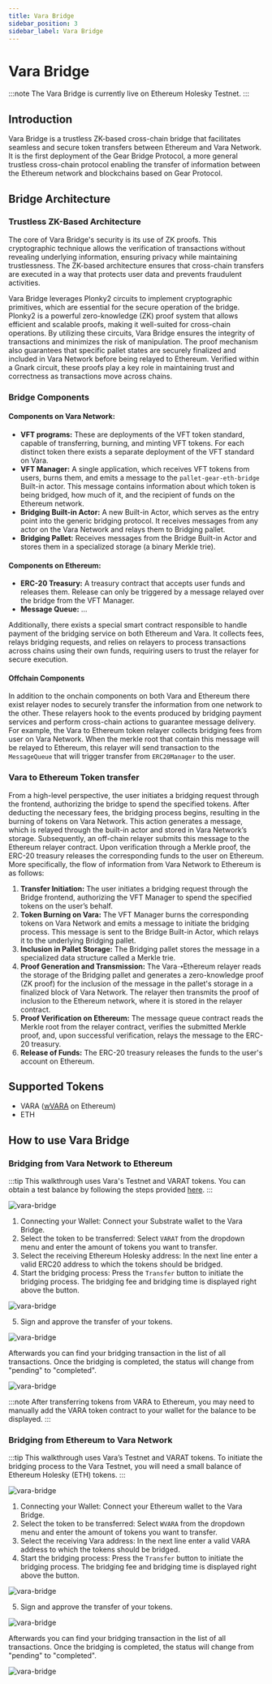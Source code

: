 ```yaml
---
title: Vara Bridge
sidebar_position: 3
sidebar_label: Vara Bridge
---
```


# Vara Bridge

:::note
The Vara Bridge is currently live on Ethereum Holesky Testnet.
:::

## Introduction

Vara Bridge is a trustless ZK-based cross-chain bridge that facilitates seamless and secure token transfers between Ethereum and Vara Network. It is the first deployment of the Gear Bridge Protocol, a more general trustless cross-chain protocol enabling the transfer of information between the Ethereum network and blockchains based on Gear Protocol.

## Bridge Architecture
### Trustless ZK-Based Architecture
The core of Vara Bridge's security is its use of ZK proofs. This cryptographic technique allows the verification of transactions without revealing underlying information, ensuring privacy while maintaining trustlessness. The ZK-based architecture ensures that cross-chain transfers are executed in a way that protects user data and prevents fraudulent activities.

Vara Bridge leverages Plonky2 circuits to implement cryptographic primitives, which are essential for the secure operation of the bridge. Plonky2 is a powerful zero-knowledge (ZK) proof system that allows efficient and scalable proofs, making it well-suited for cross-chain operations. By utilizing these circuits, Vara Bridge ensures the integrity of transactions and minimizes the risk of manipulation. The proof mechanism also guarantees that specific pallet states are securely finalized and included in Vara Network before being relayed to Ethereum. Verified within a Gnark circuit, these proofs play a key role in maintaining trust and correctness as transactions move across chains.

### Bridge Components 
#### Components on Vara Network:

- **VFT programs:** These are deployments of the VFT token standard, capable of transferring, burning, and minting VFT tokens. For each distinct token there exists a separate deployment of the VFT standard on Vara.
- **VFT Manager:** A single application, which receives VFT tokens from users, burns them, and emits a message to the `pallet-gear-eth-bridge` Built-in actor. This message contains information about which token is being bridged, how much of it, and the recipient of funds on the Ethereum network.
- **Bridging Built-in Actor:** A new Built-in Actor, which serves as the entry point into the generic bridging protocol. It receives messages from any actor on the Vara Network and relays them to Bridging pallet.
- **Bridging Pallet:** Receives messages from the Bridge Built-in Actor and stores them in a specialized storage (a binary Merkle trie).

#### Components on Ethereum:

- **ERC-20 Treasury:** A treasury contract that accepts user funds and releases them. Release can only be triggered by a message relayed over the bridge from the VFT Manager.
- **Message Queue:** …

Additionally, there exists a special smart contract responsible to handle payment of the bridging service on both Ethereum and Vara. It collects fees, relays bridging requests, and relies on relayers to process transactions across chains using their own funds, requiring users to trust the relayer for secure execution.

#### Offchain Components
In addition to the onchain components on both Vara and Ethereum there exist relayer nodes to securely transfer the information from one network 
to the other. These relayers hook to the events produced by bridging payment services and perform cross-chain actions to guarantee message delivery.
For example, the Vara to Ethereum token relayer collects bridging fees from user on Vara Network. 
When the merkle root that contain this message will be relayed to Ethereum, this relayer will send transaction to the `MessageQueue` that will trigger transfer from `ERC20Manager` to the user.


### Vara to Ethereum Token transfer
From a high-level perspective, the user initiates a bridging request through the frontend, authorizing the bridge to spend the specified tokens. After deducting the necessary fees, the bridging process begins, resulting in the burning of tokens on Vara Network. This action generates a message, which is relayed through the built-in actor and stored in Vara Network’s storage. Subsequently, an off-chain relayer submits this message to the Ethereum relayer contract. Upon verification through a Merkle proof, the ERC-20 treasury releases the corresponding funds to the user on Ethereum.
More specifically, the flow of information from Vara Network to Ethereum is as follows:

1. **Transfer Initiation:** The user initiates a bridging request through the Bridge frontend, authorizing the VFT Manager to spend the specified tokens on the user’s behalf.
2. **Token Burning on Vara:** The VFT Manager burns the corresponding tokens on Vara Network and emits a message to initiate the bridging process. This message is sent to the Bridge Built-in Actor, which relays it to the underlying Bridging pallet.
3. **Inclusion in Pallet Storage:** The Bridging pallet stores the message in a specialized data structure called a Merkle trie.
4. **Proof Generation and Transmission:** The Vara➝Ethereum relayer reads the storage of the Bridging pallet and generates a zero-knowledge proof (ZK proof) for the inclusion of the message in the pallet's storage in a finalized block of Vara Network. The relayer then transmits the proof of inclusion to the Ethereum network, where it is stored in the relayer contract.
5. **Proof Verification on Ethereum:** The message queue contract reads the Merkle root from the relayer contract, verifies the submitted Merkle proof, and, upon successful verification, relays the message to the ERC-20 treasury.
6. **Release of Funds:** The ERC-20 treasury releases the funds to the user's account on Ethereum.

## Supported Tokens
- VARA ([wVARA](https://holesky.etherscan.io/token/0x1ebbdad5274735fd2651d872a25abb19d6b025f0) on Ethereum)
- ETH

## How to use Vara Bridge
### Bridging from Vara Network to Ethereum
:::tip
This walkthrough uses Vara's Testnet and VARAT tokens. You can obtain a test balance by following the steps provided [here](docs/idea/account.md#get-test-balance).
:::

![vara-bridge](img/vara_bridge_tutorial_snap01.png)

1. Connecting your Wallet: Connect your Substrate wallet to the Vara Bridge.
2. Select the token to be transferred: Select `VARAT` from the dropdown menu and enter the amount of tokens you want to transfer.
3. Select the receiving Ethereum Holesky address: In the next line enter a valid ERC20 address to which the tokens should be bridged.
4. Start the bridging process: Press the `Transfer` button to initiate the bridging process. The bridging fee and bridging time is displayed right above the button.

![vara-bridge](img/vara_bridge_tutorial_snap02.png)

5. Sign and approve the transfer of your tokens.

![vara-bridge](img/vara_bridge_tutorial_snap03.png)

Afterwards you can find your bridging transaction in the list of all transactions. Once the bridging is completed, the status will change from "pending" to "completed".

![vara-bridge](img/vara_bridge_tutorial_snap04.png)

:::note
After transferring tokens from VARA to Ethereum, you may need to manually add the VARA token contract to your wallet for the balance to be displayed. 
:::

### Bridging from Ethereum to Vara Network
:::tip
This walkthrough uses Vara’s Testnet and VARAT tokens. To initiate the bridging process to the Vara Testnet, you will need a small balance of Ethereum Holesky (ETH) tokens.
:::

![vara-bridge](img/vara_bridge_tutorial_snap05.png)

1. Connecting your Wallet: Connect your Ethereum wallet to the Vara Bridge.
2. Select the token to be transferred: Select `WVARA` from the dropdown menu and enter the amount of tokens you want to transfer.
3. Select the receiving Vara address: In the next line enter a valid VARA address to which the tokens should be bridged.
4. Start the bridging process: Press the `Transfer` button to initiate the bridging process. The bridging fee and bridging time is displayed right above the button.

![vara-bridge](img/vara_bridge_tutorial_snap06.png)

5. Sign and approve the transfer of your tokens.

![vara-bridge](img/vara_bridge_tutorial_snap07.png)

Afterwards you can find your bridging transaction in the list of all transactions. Once the bridging is completed, the status will change from "pending" to "completed".

![vara-bridge](img/vara_bridge_tutorial_snap08.png)